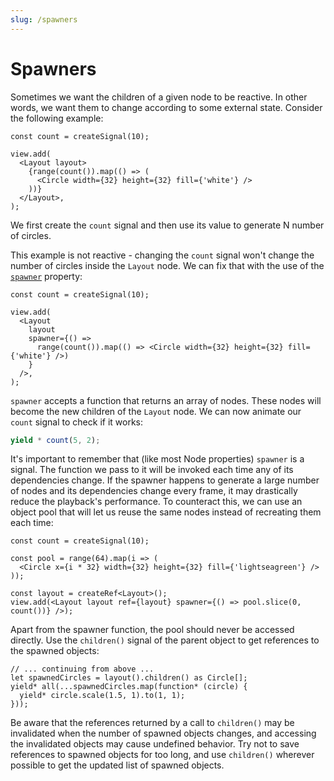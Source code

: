 ```yaml
---
slug: /spawners
---
```


# Spawners

Sometimes we want the children of a given node to be reactive. In other words,
we want them to change according to some external state. Consider the following
example:

```tsx
const count = createSignal(10);

view.add(
  <Layout layout>
    {range(count()).map(() => (
      <Circle width={32} height={32} fill={'white'} />
    ))}
  </Layout>,
);
```

We first create the `count` signal and then use its value to generate N number
of circles.

This example is not reactive - changing the `count` signal won't change the
number of circles inside the `Layout` node. We can fix that with the use of the
[`spawner`](/api/2d/components/NodeProps#spawner) property:

```tsx
const count = createSignal(10);

view.add(
  <Layout
    layout
    spawner={() =>
      range(count()).map(() => <Circle width={32} height={32} fill={'white'} />)
    }
  />,
);
```

`spawner` accepts a function that returns an array of nodes. These nodes will
become the new children of the `Layout` node. We can now animate our `count`
signal to check if it works:

```ts
yield * count(5, 2);
```

It's important to remember that (like most Node properties) `spawner` is a
signal. The function we pass to it will be invoked each time any of its
dependencies change. If the spawner happens to generate a large number of nodes
and its dependencies change every frame, it may drastically reduce the
playback's performance. To counteract this, we can use an object pool that will
let us reuse the same nodes instead of recreating them each time:

```tsx
const count = createSignal(10);

const pool = range(64).map(i => (
  <Circle x={i * 32} width={32} height={32} fill={'lightseagreen'} />
));

const layout = createRef<Layout>();
view.add(<Layout layout ref={layout} spawner={() => pool.slice(0, count())} />);
```

Apart from the spawner function, the pool should never be accessed directly.
Use the `children()` signal of the parent object to get references to the spawned objects:

```tsx
// ... continuing from above ...
let spawnedCircles = layout().children() as Circle[];
yield* all(...spawnedCircles.map(function* (circle) {
  yield* circle.scale(1.5, 1).to(1, 1);
}));
```

Be aware that the references returned by a call to `children()` may be invalidated
when the number of spawned objects changes, and accessing the invalidated objects 
may cause undefined behavior. Try not to save references to spawned objects for too long,
and use `children()` wherever possible to get the updated list of spawned objects.

